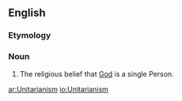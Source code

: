 {{wikipedia}}
==English==

===Etymology===

===Noun===
{{en-noun|-}}

# The religious belief that [[God]] is a single Person.

[[ar:Unitarianism]]
[[io:Unitarianism]]